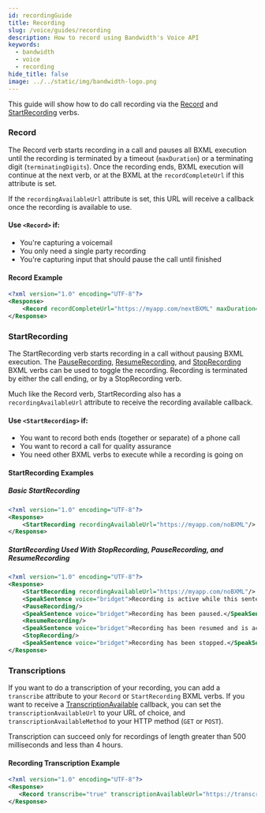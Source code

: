 ```yaml
---
id: recordingGuide
title: Recording
slug: /voice/guides/recording
description: How to record using Bandwidth's Voice API
keywords:
  - bandwidth
  - voice
  - recording
hide_title: false
image: ../../static/img/bandwidth-logo.png
---
```


This guide will show how to do call recording via the [Record](/docs/voice/bxml/record) and [StartRecording](/docs/voice/bxml/startRecording) verbs.

### Record

The Record verb starts recording in a call and pauses all BXML execution until the recording is terminated by a timeout (`maxDuration`) or a terminating digit (`terminatingDigits`). Once the recording ends, BXML execution will continue at the next verb, or at the BXML at the `recordCompleteUrl` if this attribute is set.

If the `recordingAvailableUrl` attribute is set, this URL will receive a callback once the recording is available to use.

#### Use `<Record>` if:

* You're capturing a voicemail
* You only need a single party recording
* You're capturing input that should pause the call until finished

#### Record Example

```xml
<?xml version="1.0" encoding="UTF-8"?>
<Response>
    <Record recordCompleteUrl="https://myapp.com/nextBXML" maxDuration="10"/>
</Response>
```

### StartRecording

The StartRecording verb starts recording in a call without pausing BXML execution. The [PauseRecording](/docs/voice/bxml/pauseRecording), [ResumeRecording](/docs/voice/bxml/resumeRecording), and [StopRecording](/docs/voice/bxml/stopRecording) BXML verbs can be used to toggle the recording. Recording is terminated by either the call ending, or by a StopRecording verb.

Much like the Record verb, StartRecording also has a `recordingAvailableUrl` attribute to receive the recording available callback.

#### Use `<StartRecording>` if:

* You want to record both ends (together or separate) of a phone call
* You want to record a call for quality assurance
* You need other BXML verbs to execute while a recording is going on

#### StartRecording Examples

##### Basic StartRecording

```xml
<?xml version="1.0" encoding="UTF-8"?>
<Response>
    <StartRecording recordingAvailableUrl="https://myapp.com/noBXML"/>
</Response>
```

##### StartRecording Used With StopRecording, PauseRecording, and ResumeRecording

```xml
<?xml version="1.0" encoding="UTF-8"?>
<Response>
    <StartRecording recordingAvailableUrl="https://myapp.com/noBXML"/>
    <SpeakSentence voice="bridget">Recording is active while this sentence is being spoken.</SpeakSentence>
    <PauseRecording/>
    <SpeakSentence voice="bridget">Recording has been paused.</SpeakSentence>
    <ResumeRecording/>
    <SpeakSentence voice="bridget">Recording has been resumed and is active while this sentence is being spoken.</SpeakSentence>
    <StopRecording/>
    <SpeakSentence voice="bridget">Recording has been stopped.</SpeakSentence>
</Response>
```

### Transcriptions

If you want to do a transcription of your recording, you can add a `transcribe` attribute to your `Record` or `StartRecording` BXML verbs. If you want to receive a [TranscriptionAvailable](/docs/voice/webhooks/transcriptionAvailable) callback, you can set the `transcriptionAvailableUrl` to your URL of choice, and `transcriptionAvailableMethod` to your HTTP method (`GET` or `POST`).

Transcription can succeed only for recordings of length greater than 500 milliseconds and less than 4 hours.

#### Recording Transcription Example

```xml
<?xml version="1.0" encoding="UTF-8"?>
<Response>
   <Record transcribe="true" transcriptionAvailableUrl="https://transcription.url.server/transcribe/" transcriptionAvailableMethod="POST"/>
</Response>
```
